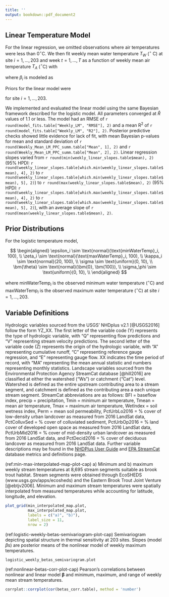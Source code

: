 ```yaml
---
title: ''
output: bookdown::pdf_document2
---
```


\renewcommand{\thefigure}{S\arabic{figure}}
\setcounter{figure}{0}

## Linear Temperature Model
For the linear regression, we omitted observations where air temperatures were less than 0$^\circ$C. We then fit weekly mean water temperature $T_W$ ($^\circ$ C) at site $i = 1,...,203$ and week $t = 1,...,T$ as a function of weekly mean air temperature $T_A$ ($^\circ$C) with

\begin{equation}
  \text{T}_{Wi,t} \sim \text{normal}(\alpha_i + \beta_i\text{T}_{Ai,t}, \sigma^2);
  (\#eq:Observation)
\end{equation}

\noindent where $\beta_i$ is modeled as

\begin{equation}
  \beta_i \sim \text{normal}(\theta_1 + \theta_2\text{PCA}_{1,i} + \theta_3\text{PCA}_{2,i} + \theta_4\text{PCA}_{3,i} + \theta_5\text{PCA}_{4,i} + \theta_6\text{PCA}_{5,i}, \sigma^2_\beta).
  (\#eq:PCALinear)
\end{equation}

\noindent Priors for the linear model were

\begin{equation}
  \begin{aligned}
    \alpha_i \sim \text{normal}(0, 1000), \\
    \sigma \sim \text{uniform}(0, 10), \\
    \bm{\theta} \sim \text{normal}(\bm{0}, \bm{100}), \\
    \sigma_\beta \sim \text{uniform}(0, 10), \\
  \end{aligned}
\end{equation}

\noindent for site $i = 1,...,203$.

We implemented and evaluated the linear model using the same Bayesian framework described for the logistic model. All parameters converged at $\hat{R}$ values of 1.1 or less. The model had an RMSE of `r round(model_fits.table["Weekly_LM", "RMSE"], 2)` and a mean R$^2$ of `r round(model_fits.table["Weekly_LM", "R2"], 2)`. Posterior predictive checks showed little evidence for lack of fit, with mean Bayesian p-values for mean and standard deviation of `r round(Weekly_Mean_LM_PPC_summ.table["Mean", 1], 2)` and `r round(Weekly_Mean_LM_PPC_summ.table["Mean", 2], 2)`. Linear regression slopes varied from `r round(min(weekly_linear_slopes.table$mean), 2)` (95% HPDI: `r round(weekly_linear_slopes.table[which.min(weekly_linear_slopes.table$mean), 4], 2)` to `r round(weekly_linear_slopes.table[which.min(weekly_linear_slopes.table$mean), 5], 2)`) to `r round(max(weekly_linear_slopes.table$mean), 2)` (95% HPDI: `r round(weekly_linear_slopes.table[which.max(weekly_linear_slopes.table$mean), 4], 2)` to `r round(weekly_linear_slopes.table[which.max(weekly_linear_slopes.table$mean), 5], 2)`), with an average slope of `r round(mean(weekly_linear_slopes.table$mean), 2)`.

\newpage

## Prior Distributions
For the logistic temperature model,

$$
\begin{aligned}
  \epsilon_i \sim \text{normal}(\text{minWaterTemp}_i, 100), \\
  \zeta_i \sim \text{normal}(\text{maxWaterTemp}_i, 100), \\
  \kappa_i \sim \text{normal}(20, 100), \\
  \sigma \sim \text{uniform}(0, 10), \\
  \bm{\theta} \sim \text{normal}(\bm{0}, \bm{100}), \\
  \sigma_\phi \sim \text{uniform}(0, 10), \\
\end{aligned}
$$

\noindent where $\text{minWaterTemp}_i$ is the observed minimum water temperature ($^\circ$C) and $\text{maxWaterTemp}_i$ is the observed maximum water temperature ($^\circ$C) at site $i = 1,...,203$.

\newpage

## Variable Definitions
Hydrologic variables sourced from the USGS' NHDplus v2.1 [@USGS2016] follow the form YZ_XX. The first letter of the variable code (Y) represents the type of hydrologic variable, with "Q" representing flow predictions and "V" representing stream velocity predictions. The second letter of the variable code (Z) represents the origin of the hydrologic variable, with "A" representing cumulative runoff, "C" representing reference gauge regression, and "E" representing gauge flow. XX indicates the time period of record, with "MA" representing the mean annual statistic and numbers representing monthly statistics. Landscape variables sourced from the Environmental Protection Agency StreamCat database [@hill2016] are classified at either the watershed ("Ws") or catchment ("Cat") level. Watershed is defined as the entire upstream contributing area to a stream segment, and catchment is defined as the contributing area a each unique stream segment. StreamCat abbreviations are as follows: BFI = baseflow index, precip = precipitation, Tmin = minimum air temperature, Tmean = mean air temperature, Tmax = maximum air temperature, WetIndex = soil wetness index, Perm = mean soil permeability, PctUrbLo2016 = % cover of low-density urban landcover as measured from 2016 LandSat data, PctColluvSed = % cover of colluviated sediment, PctUrbOp2016 = % land cover of developed open space as measured from 2016 LandSat data, PctUrbMid2016 = % cover of mid-density urban landcover as measured from 2016 LandSat data, and PctDecid2016 = % cover of deciduous landcover as measured from 2016 LandSat data. Further variable descriptions may be found in the [NHDPlus User Guide](https://pubs.er.usgs.gov/publication/ofr20191096) and [EPA StreamCat](https://www.epa.gov/national-aquatic-resource-surveys/streamcat-metrics-and-definitions) database metrics and definitions page.

\newpage

(ref:min-max-interpolated-map-plot-cap) a) Minimum and b) maximum weekly stream temperatures at 8,695 stream segments suitable as brook trout habitat. Stream segments were obtained through EcoSHEDS (www.usgs.gov/apps/ecosheds) and the Eastern Brook Trout Joint Venture [@ebtjv2006].  Minimum and maximum stream temperatures were spatially interpolated from measured temperatures while accounting for latitude, longitude, and elevation.

```r
plot_grid(min_interpolated_map.plot,
          max_interpolated_map.plot,
          labels = c("a)", "b)"),
          label_size = 11,
          nrow = 2)
```

\newpage

(ref:logistic-weekly-betas-semivariogram-plot-cap) Semivariogram depicting spatial structure in thermal sensitivity at 203 sites. Slopes (model $\beta$s) are posterior means of the nonlinear model of weekly maximum temperatures.

```r
logistic_weekly_betas_semivariogram.plot
```

\newpage

(ref:nonlinear-betas-corr-plot-cap) Pearson's correlations between nonlinear and linear model $\bm{\beta}$ and minimum, maximum, and range of weekly mean stream temperatures.

```r
corrplot::corrplot(cor(betas_corr.table), method = 'number')
```